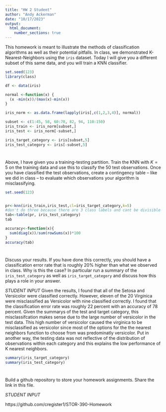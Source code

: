 ```yaml
---
title: "HW 2 Student"
author: "Andy Ackerman"
date: "10/17/2023"
output: 
  html_document:
    number_sections: true
---
```


This homework is meant to illustrate the methods of classification algorithms as well as their potential pitfalls.  In class, we demonstrated K-Nearest-Neighbors using the `iris` dataset.  Today I will give you a different subset of this same data, and you will train a KNN classifier.  

```r
set.seed(123)
library(class)

df <- data(iris) 

normal <-function(x) {
  (x -min(x))/(max(x)-min(x))   
}

iris_norm <- as.data.frame(lapply(iris[,c(1,2,3,4)], normal))

subset <- c(1:45, 58, 60:70, 82, 94, 110:150)
iris_train <- iris_norm[subset,] 
iris_test <- iris_norm[-subset,] 

iris_target_category <- iris[subset,5]
iris_test_category <- iris[-subset,5]


```

#
Above, I have given you a training-testing partition.  Train the KNN with $K = 5$ on the training data and use this to classify the 50 test observations.  Once you have classified the test observations, create a contingency table -- like we did in class -- to evaluate which observations your algorithm is misclassifying.   

```r
set.seed(123)


pr<-knn(iris_train,iris_test,cl=iris_target_category,k=5)
#don't do three because there are 3 class labels and cant be divisible by it
tab<-table(pr, iris_test_category)
tab

accuracy<-function(x){
  sum(diag(x))/sum(rowSums(x))*100
}
accuracy(tab)
```

#

Discuss your results.  If you have done this correctly, you should have a classification error rate that is roughly 20% higher than what we observed in class.  Why is this the case? In particular run a summary of the `iris_test_category` as well as `iris_target_category` and discuss how this plays a role in your answer.  

*STUDENT INPUT* 
Given the results, I found that all of the Setosa and Versicolor were classified correctly. However, eleven of the 20 Virginica were misclassified as Versicolor with nine classified correctly. I found that the classification error rate was roughly 22 percent with an accuracy of 78 percent. Given the summarys of the test and target category, this misclassifcation makes sense due to the large number of versicolor in the test data. This high number of versicolor caused the virginica to be misclassified as versicolor since most of the options for the the nearest neighbors function to choose from was predominatly versicolor. Put in another way, the testing data was not reflective of the distribution of observations within each category and this explains the low performance of K nearest neighbors.
```r
summary(iris_target_category)
summary(iris_test_category)
```


#

Build a github repository to store your homework assignments.  Share the link in this file.  

*STUDENT INPUT*


https://github.com/cregister1/STOR-390-Homework 
